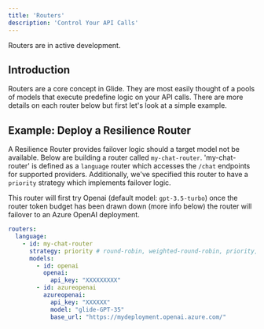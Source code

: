 ```yaml
---
title: 'Routers'
description: 'Control Your API Calls'
---
```


<Info>
  Routers are in active development.
</Info>

## Introduction

Routers are a core concept in Glide. They are most easily thought of a pools of models that execute predefine logic on your API calls.
There are more details on each router below but first let's look at a simple example.

## Example: Deploy a Resilience Router

A Resilience Router provides failover logic should a target model not be available. Below are building a router called `my-chat-router`.
'my-chat-router' is defined as a `language` router which accesses the `/chat` endpoints for supported providers. Additionally, we've specified this router to 
have a `priority` strategy which implements failover logic.

This router will first try Openai (default model: `gpt-3.5-turbo`) once the router token budget has been drawn down (more info below) the router will failover to 
an Azure OpenAI deployment.


```yaml
routers:
  language:
    - id: my-chat-router
      strategy: priority # round-robin, weighted-round-robin, priority, least-latency, priority, etc.
      models:
        - id: openai
          openai:
            api_key: "XXXXXXXXX"
        - id: azureopenai
          azureopenai:
            api_key: "XXXXXX"
            model: "glide-GPT-35"
            base_url: "https://mydeployment.openai.azure.com/"
```
